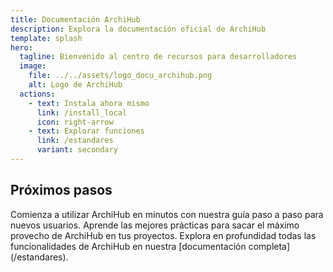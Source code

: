 ```yaml
---
title: Documentación ArchiHub
description: Explora la documentación oficial de ArchiHub
template: splash
hero:
  tagline: Bienvenido al centro de recursos para desarrolladores
  image:
    file: ../../assets/logo_docu_archihub.png
    alt: Logo de ArchiHub
  actions:
    - text: Instala ahora mismo
      link: /install_local
      icon: right-arrow
    - text: Explorar funciones
      link: /estandares
      variant: secondary
---
```



## Próximos pasos	
<CardGrid stagger>
	<Card title="Guía de inicio rápido" icon="rocket">
		Comienza a utilizar ArchiHub en minutos con nuestra guía paso a paso para nuevos usuarios.
	</Card>
	<Card title="Mejores prácticas" icon="star">
		Aprende las mejores prácticas para sacar el máximo provecho de ArchiHub en tus proyectos.
	</Card>
	<Card title="Documentación oficial" icon="open-book">
		Explora en profundidad todas las funcionalidades de ArchiHub en nuestra [documentación completa](/estandares).
	</Card>
</CardGrid>

